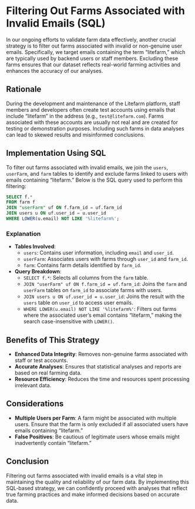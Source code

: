 # Filtering Out Farms Associated with Invalid Emails (SQL)

In our ongoing efforts to validate farm data effectively, another crucial strategy is to filter out farms associated with invalid or non-genuine user emails. Specifically, we target emails containing the term "litefarm," which are typically used by backend users or staff members. Excluding these farms ensures that our dataset reflects real-world farming activities and enhances the accuracy of our analyses.

## Rationale

During the development and maintenance of the Litefarm platform, staff members and developers often create test accounts using emails that include "litefarm" in the address (e.g., `test@litefarm.com`). Farms associated with these accounts are usually not real and are created for testing or demonstration purposes. Including such farms in data analyses can lead to skewed results and misinformed conclusions.

## Implementation Using SQL

To filter out farms associated with invalid emails, we join the `users`, `userFarm`, and `farm` tables to identify and exclude farms linked to users with emails containing "litefarm." Below is the SQL query used to perform this filtering:

```sql
SELECT f.*
FROM farm f
JOIN "userFarm" uf ON f.farm_id = uf.farm_id
JOIN users u ON uf.user_id = u.user_id
WHERE LOWER(u.email) NOT LIKE '%litefarm%';
```

### Explanation

- **Tables Involved**:
  - `users`: Contains user information, including `email` and `user_id`.
  - `userFarm`: Associates users with farms through `user_id` and `farm_id`.
  - `farm`: Contains farm details identified by `farm_id`.

- **Query Breakdown**:
  - `SELECT f.*`: Selects all columns from the `farm` table.
  - `JOIN "userFarm" uf ON f.farm_id = uf.farm_id`: Joins the `farm` and `userFarm` tables on `farm_id` to associate farms with users.
  - `JOIN users u ON uf.user_id = u.user_id`: Joins the result with the `users` table on `user_id` to access user emails.
  - `WHERE LOWER(u.email) NOT LIKE '%litefarm%'`: Filters out farms where the associated user's email contains "litefarm," making the search case-insensitive with `LOWER()`.

## Benefits of This Strategy

- **Enhanced Data Integrity**: Removes non-genuine farms associated with staff or test accounts.
- **Accurate Analyses**: Ensures that statistical analyses and reports are based on real farming data.
- **Resource Efficiency**: Reduces the time and resources spent processing irrelevant data.

## Considerations

- **Multiple Users per Farm**: A farm might be associated with multiple users. Ensure that the farm is only excluded if all associated users have emails containing "litefarm."
- **False Positives**: Be cautious of legitimate users whose emails might inadvertently contain "litefarm."

## Conclusion

Filtering out farms associated with invalid emails is a vital step in maintaining the quality and reliability of our farm data. By implementing this SQL-based strategy, we can confidently proceed with analyses that reflect true farming practices and make informed decisions based on accurate data.
